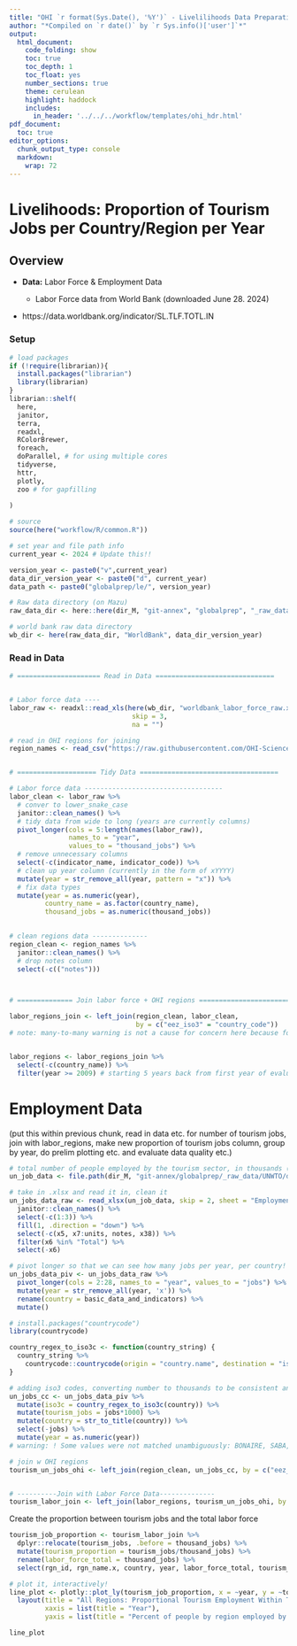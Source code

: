 ```yaml
---
title: "OHI `r format(Sys.Date(), '%Y')` - Livelilihoods Data Preparation"
author: "*Compiled on `r date()` by `r Sys.info()['user']`*"
output: 
  html_document:
    code_folding: show
    toc: true
    toc_depth: 1
    toc_float: yes
    number_sections: true
    theme: cerulean
    highlight: haddock
    includes: 
      in_header: '../../../workflow/templates/ohi_hdr.html'
pdf_document:
  toc: true
editor_options: 
  chunk_output_type: console
  markdown: 
    wrap: 72
---
```


# Livelihoods: Proportion of Tourism Jobs per Country/Region per Year

## Overview

* **Data:** Labor Force & Employment Data

  * Labor Force data from World Bank (downloaded June 28. 2024)

- https://data.worldbank.org/indicator/SL.TLF.TOTL.IN


### Setup

```r
# load packages
if (!require(librarian)){
  install.packages("librarian")
  library(librarian)
}
librarian::shelf(
  here,
  janitor,
  terra,
  readxl,
  RColorBrewer,
  foreach,
  doParallel, # for using multiple cores
  tidyverse, 
  httr,
  plotly,
  zoo # for gapfilling
  
)

# source 
source(here("workflow/R/common.R"))

# set year and file path info
current_year <- 2024 # Update this!!

version_year <- paste0("v",current_year)
data_dir_version_year <- paste0("d", current_year)
data_path <- paste0("globalprep/le/", version_year)

# Raw data directory (on Mazu)
raw_data_dir <- here::here(dir_M, "git-annex", "globalprep", "_raw_data")

# world bank raw data directory
wb_dir <- here(raw_data_dir, "WorldBank", data_dir_version_year)
```

### Read in Data

```r
# ===================== Read in Data ==============================


# Labor force data ----
labor_raw <- readxl::read_xls(here(wb_dir, "worldbank_labor_force_raw.xls"),
                               skip = 3,
                               na = "")

# read in OHI regions for joining
region_names <- read_csv("https://raw.githubusercontent.com/OHI-Science/ohi-global/draft/eez/spatial/regions_list.csv") 


# ==================== Tidy Data ===================================

# Labor force data -----------------------------------
labor_clean <- labor_raw %>% 
  # conver to lower_snake_case
  janitor::clean_names() %>% 
  # tidy data from wide to long (years are currently columns)
  pivot_longer(cols = 5:length(names(labor_raw)),
               names_to = "year", 
               values_to = "thousand_jobs") %>% 
  # remove unnecessary columns
  select(-c(indicator_name, indicator_code)) %>% 
  # clean up year column (currently in the form of xYYYY)
  mutate(year = str_remove_all(year, pattern = "x")) %>% 
  # fix data types
  mutate(year = as.numeric(year),
         country_name = as.factor(country_name),
         thousand_jobs = as.numeric(thousand_jobs))
  

# clean regions data --------------
region_clean <- region_names %>% 
  janitor::clean_names() %>% 
  # drop notes column
  select(-c(("notes")))



# ============== Join labor force + OHI regions =============================

labor_regions_join <- left_join(region_clean, labor_clean,
                                by = c("eez_iso3" = "country_code"))
# note: many-to-many warning is not a cause for concern here because for countries in the labor dataset that match admin countries (but not region names) in the region dataset, it'll populate the rows of region-admin country pairs where there is only a match between admin and labor country names with that country's admin-country-level labor data. It will be important to mention this in the data gaps or analysis, however.


labor_regions <- labor_regions_join %>% 
  select(-c(country_name)) %>% 
  filter(year >= 2009) # starting 5 years back from first year of evaluation

```

# Employment Data

(put this within previous chunk, read in data etc. for number of tourism jobs, join with labor_regions, make new proportion of tourism jobs column, group by year, do prelim plotting etc. and evaluate data quality etc.)

```r
# total number of people employed by the tourism sector, in thousands (remember this!)
un_job_data <- file.path(dir_M, "git-annex/globalprep/_raw_data/UNWTO/d2024/unwto-all-data-download_0.xlsx")

# take in .xlsx and read it in, clean it
un_jobs_data_raw <- read_xlsx(un_job_data, skip = 2, sheet = "Employment", col_names = TRUE, na = c("","..")) %>%
  janitor::clean_names() %>%
  select(-c(1:3)) %>%
  fill(1, .direction = "down") %>%
  select(-c(x5, x7:units, notes, x38)) %>%
  filter(x6 %in% "Total") %>%
  select(-x6)

# pivot longer so that we can see how many jobs per year, per country!
un_jobs_data_piv <- un_jobs_data_raw %>%
  pivot_longer(cols = 2:28, names_to = "year", values_to = "jobs") %>%
  mutate(year = str_remove_all(year, 'x')) %>%
  rename(country = basic_data_and_indicators) %>%
  mutate()

# install.packages("countrycode")
library(countrycode)

country_regex_to_iso3c <- function(country_string) {
  country_string %>%
    countrycode::countrycode(origin = "country.name", destination = "iso3c", origin_regex = TRUE)
}

# adding iso3 codes, converting number to thousands to be consistent and prep for the left_join with labor_regions
un_jobs_cc <- un_jobs_data_piv %>% 
  mutate(iso3c = country_regex_to_iso3c(country)) %>%
  mutate(tourism_jobs = jobs*1000) %>%
  mutate(country = str_to_title(country)) %>%
  select(-jobs) %>%
  mutate(year = as.numeric(year))
# warning: ! Some values were not matched unambiguously: BONAIRE, SABA, SERBIA AND MONTENEGRO, SINT EUSTATIUS

# join w OHI regions
tourism_un_jobs_ohi <- left_join(region_clean, un_jobs_cc, by = c("eez_iso3" = "iso3c"))


# ----------Join with Labor Force Data--------------
tourism_labor_join <- left_join(labor_regions, tourism_un_jobs_ohi, by = c("rgn_id", "year")) 
```

Create the proportion between tourism jobs and the total labor force
```r
tourism_job_proportion <- tourism_labor_join %>%
  dplyr::relocate(tourism_jobs, .before = thousand_jobs) %>%
  mutate(tourism_proportion = tourism_jobs/thousand_jobs) %>%
  rename(labor_force_total = thousand_jobs) %>%
  select(rgn_id, rgn_name.x, country, year, labor_force_total, tourism_jobs, tourism_proportion)

# plot it, interactively!
line_plot <- plotly::plot_ly(tourism_job_proportion, x = ~year, y = ~tourism_proportion, color = ~country, type = "scatter", mode = "lines") %>% 
  layout(title = "All Regions: Proportional Tourism Employment Within Total Labor Force", 
         xaxis = list(title = "Year"),
         yaxis = list(title = "Percent of people by region employed by the tourism sector"))

line_plot
```



